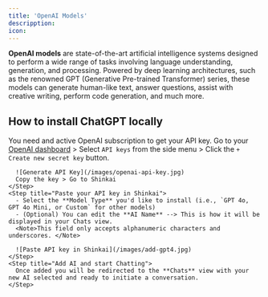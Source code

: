 ```yaml
---
title: 'OpenAI Models'
descripption:
icon:
---
```


**OpenAI models** are state-of-the-art artificial intelligence systems designed to perform a wide range of tasks involving language understanding, generation, and processing. Powered by deep learning architectures, such as the renowned GPT (Generative Pre-trained Transformer) series, these models can generate human-like text, answer questions, assist with creative writing, perform code generation, and much more.

## How to install ChatGPT locally
  <Warning>You need and active OpenAI subscription to get your API key.</Warning>
  <Steps>
    <Step title="Generate your API key">
      Go to your [OpenAI dashboard](https://platform.openai.com/api-keys) > Select `API keys` from the side menu > Click the `+ Create new secret key` button.
      
      ![Generate API Key](/images/openai-api-key.jpg)
      Copy the key > Go to Shinkai
    </Step>
    <Step title="Paste your API key in Shinkai">
      - Select the **Model Type** you'd like to install (i.e., `GPT 4o, GPT 4o Mini, or Custom` for other models)
      - (Optional) You can edit the **AI Name** --> This is how it will be displayed in your Chats view. 
      <Note>This field only accepts alphanumeric characters and underscores. </Note>
      
      ![Paste API key in Shinkai](/images/add-gpt4.jpg)
    </Step>
    <Step title="Add AI and start Chatting">
      Once added you will be redirected to the **Chats** view with your new AI selected and ready to initiate a conversation. 
    </Step>
  </Steps>


